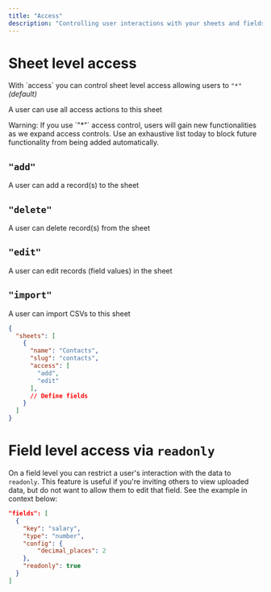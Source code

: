 ```yaml
---
title: "Access"
description: "Controlling user interactions with your sheets and fields"
---
```


# Sheet level access


<ParamField path="access" type="array" default="*" optional>
With `access` you can control sheet level access allowing users to 
</ParamField

## `"*"` _(default)_
A user can use all access actions to this sheet

<Warning>
Warning: If you use `"*"` access control, users will gain new functionalities as we expand access controls. Use an exhaustive list today to block future functionality from being added automatically.
</Warning>

  
## `"add"`
A user can add a record(s) to the sheet

## `"delete"`
A user can delete record(s) from the sheet

## `"edit"`
A user can edit records (field values) in the sheet
  
## `"import"`
A user can import CSVs to this sheet


```json
{
  "sheets": [
    {
      "name": "Contacts",
      "slug": "contacts",
      "access": [
        "add",
        "edit"
      ],
      // Define fields
    }
  ]
}
```



# Field level access via `readonly`

On a field level you can restrict a user's interaction with the data to `readonly`. This feature is useful if you're inviting others to view uploaded data, but do not want to allow them to edit that field. See the example in context below:

```json
"fields": [
  {
    "key": "salary",
    "type": "number",
    "config": {
        "decimal_places": 2
    },
    "readonly": true
  }
]
```
